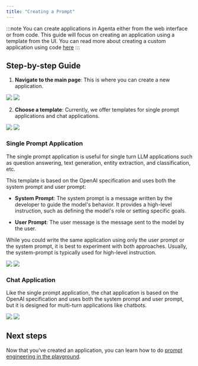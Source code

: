 ```yaml
---
title: "Creating a Prompt"
---
```


:::note
You can create applications in Agenta either from the web interface or from code. This guide will focus on creating an application using a template from the UI. You can read more about creating a custom application using code [here](/prompt_management/setting_up/custom_applications)
:::

## Step-by-step Guide

1. **Navigate to the main page**: This is where you can create a new application.

<img
  className="dark:hidden"
  src="/images/basic_guides/00_main_page_light.png"
/>
<img
  className="hidden dark:block"
  src="/images/basic_guides/00_main_page_dark.png"
/>

2. **Choose a template**: Currently, we offer templates for single prompt applications and chat applications.

<img
  className="dark:hidden"
  src="/images/basic_guides/01_choose_template_light.png"
/>
<img
  className="hidden dark:block"
  src="/images/basic_guides/01_choose_template_dark.png"
/>

### Single Prompt Application

The single prompt application is useful for single turn LLM applications such as question answering, text generation, entity extraction, and classification, etc.

This template is based on the OpenAI specification and uses both the system prompt and user prompt:

- **System Prompt**: The system prompt is a message written by the developer to guide the model's behavior. It provides a high-level instruction, such as defining the model's role or setting specific goals.

- **User Prompt**: The user message is the message sent to the model by the user.

While you could write the same application using only the user prompt or the system prompt, it is best to experiment with both approaches. Usually, the system-prompt is typically used for high-level instruction.

<img
  className="dark:hidden"
  src="/images/basic_guides/02_single_prompt_playground_light.png"
/>
<img
  className="hidden dark:block"
  src="/images/basic_guides/02_single_prompt_playground_dark.png"
/>

### Chat Application

Like the single prompt application, the chat application is based on the OpenAI specification and uses both the system prompt and user prompt, but it is designed for multi-turn applications like chatbots.

<img
  className="dark:hidden"
  src="/images/basic_guides/03_chat_app_playground_light.png"
/>
<img
  className="hidden dark:block"
  src="/images/basic_guides/03_chat_app_playground_dark.png"
/>

## Next steps

Now that you've created an application, you can learn how to do [prompt engineering in the playground](/prompt_management/prompt_engineering).
